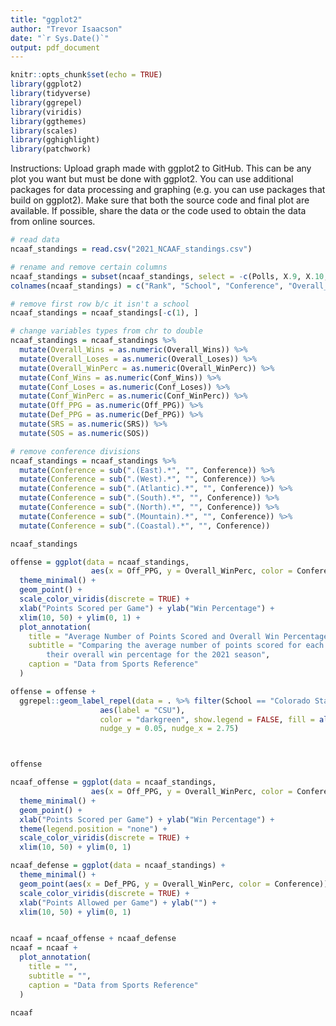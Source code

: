 ```yaml
---
title: "ggplot2"
author: "Trevor Isaacson"
date: "`r Sys.Date()`"
output: pdf_document
---
```


```r
knitr::opts_chunk$set(echo = TRUE)
library(ggplot2)
library(tidyverse)
library(ggrepel)
library(viridis)
library(ggthemes)
library(scales)
library(gghighlight)
library(patchwork)
```

Instructions: Upload graph made with ggplot2 to GitHub. This can be any plot you want but must be done with ggplot2. You can use additional packages for data processing and graphing (e.g. you can use packages that build on ggplot2). Make sure that both the source code and final plot are available. If possible, share the data or the code used to obtain the data from online sources.


```r
# read data
ncaaf_standings = read.csv("2021_NCAAF_standings.csv")

# rename and remove certain columns
ncaaf_standings = subset(ncaaf_standings, select = -c(Polls, X.9, X.10, X.11))
colnames(ncaaf_standings) = c("Rank", "School", "Conference", "Overall_Wins", "Overall_Loses", "Overall_WinPerc", "Conf_Wins", "Conf_Loses", "Conf_WinPerc", "Off_PPG", "Def_PPG", "SRS", "SOS")

# remove first row b/c it isn't a school
ncaaf_standings = ncaaf_standings[-c(1), ]

# change variables types from chr to double 
ncaaf_standings = ncaaf_standings %>% 
  mutate(Overall_Wins = as.numeric(Overall_Wins)) %>%
  mutate(Overall_Loses = as.numeric(Overall_Loses)) %>%
  mutate(Overall_WinPerc = as.numeric(Overall_WinPerc)) %>%
  mutate(Conf_Wins = as.numeric(Conf_Wins)) %>%
  mutate(Conf_Loses = as.numeric(Conf_Loses)) %>%
  mutate(Conf_WinPerc = as.numeric(Conf_WinPerc)) %>%
  mutate(Off_PPG = as.numeric(Off_PPG)) %>%
  mutate(Def_PPG = as.numeric(Def_PPG)) %>%
  mutate(SRS = as.numeric(SRS)) %>%
  mutate(SOS = as.numeric(SOS))

# remove conference divisions
ncaaf_standings = ncaaf_standings %>%
  mutate(Conference = sub(".(East).*", "", Conference)) %>%
  mutate(Conference = sub(".(West).*", "", Conference)) %>%
  mutate(Conference = sub(".(Atlantic).*", "", Conference)) %>%
  mutate(Conference = sub(".(South).*", "", Conference)) %>%
  mutate(Conference = sub(".(North).*", "", Conference)) %>%
  mutate(Conference = sub(".(Mountain).*", "", Conference)) %>%
  mutate(Conference = sub(".(Coastal).*", "", Conference))

ncaaf_standings
```



```r
offense = ggplot(data = ncaaf_standings, 
                  aes(x = Off_PPG, y = Overall_WinPerc, color = Conference)) +
  theme_minimal() + 
  geom_point() + 
  scale_color_viridis(discrete = TRUE) + 
  xlab("Points Scored per Game") + ylab("Win Percentage") +
  xlim(10, 50) + ylim(0, 1) +
  plot_annotation(
    title = "Average Number of Points Scored and Overall Win Percentage",
    subtitle = "Comparing the average number of points scored for each FBS football team and 
        their overall win percentage for the 2021 season",
    caption = "Data from Sports Reference"
  )

offense = offense +
  ggrepel::geom_label_repel(data = . %>% filter(School == "Colorado State"),
                    aes(label = "CSU"), 
                    color = "darkgreen", show.legend = FALSE, fill = alpha(c("white"), 0),
                    nudge_y = 0.05, nudge_x = 2.75)



offense
```







```r
ncaaf_offense = ggplot(data = ncaaf_standings, 
                  aes(x = Off_PPG, y = Overall_WinPerc, color = Conference)) +
  theme_minimal() + 
  geom_point() + 
  xlab("Points Scored per Game") + ylab("Win Percentage") +
  theme(legend.position = "none") +
  scale_color_viridis(discrete = TRUE) +
  xlim(10, 50) + ylim(0, 1)

ncaaf_defense = ggplot(data = ncaaf_standings) +
  theme_minimal() + 
  geom_point(aes(x = Def_PPG, y = Overall_WinPerc, color = Conference)) +
  scale_color_viridis(discrete = TRUE) +
  xlab("Points Allowed per Game") + ylab("") +
  xlim(10, 50) + ylim(0, 1)


ncaaf = ncaaf_offense + ncaaf_defense
ncaaf = ncaaf + 
  plot_annotation(
    title = "",
    subtitle = "",
    caption = "Data from Sports Reference"
  )
  
ncaaf
```

